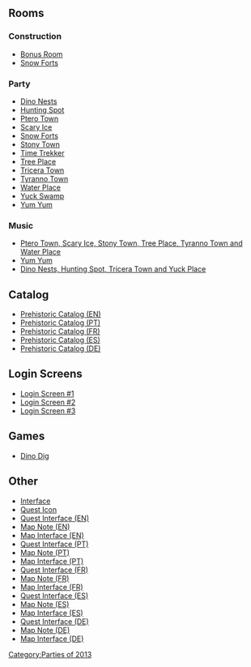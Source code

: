 {{CPW|Prehistoric Party 2013}}

==Rooms==
===Construction===
*[[Media:PrehistoricPartyConstParty1.swf|Bonus Room]]
*[[Media:PrehistoricPartyConstForts.swf|Snow Forts]]

===Party===
*[[Media:PrehistoricPartyParty6.swf|Dino Nests]]
*[[Media:PrehistoricPartyParty10.swf|Hunting Spot]]
*[[Media:PrehistoricPartyParty11.swf|Ptero Town]]
*[[Media:PrehistoricPartyParty12.swf|Scary Ice]]
*[[Media:PrehistoricPartyForts.swf|Snow Forts]]
*[[Media:PrehistoricPartyParty3.swf|Stony Town]]
*[[Media:PrehistoricPartyParty1.swf|Time Trekker]]
*[[Media:PrehistoricPartyParty2.swf|Tree Place]]
*[[Media:PrehistoricPartyParty8.swf|Tricera Town]]
*[[Media:PrehistoricPartyParty9.swf|Tyranno Town]]
*[[Media:PrehistoricPartyParty5.swf|Water Place]]
*[[Media:PrehistoricPartyParty7.swf|Yuck Swamp]]
*[[Media:PrehistoricPartyParty4.swf|Yum Yum]]

===Music===
*[[Media:Music348.swf|Ptero Town, Scary Ice, Stony Town, Tree Place, Tyranno Town and Water Place]]
*[[Media:Music349.swf|Yum Yum]]
*[[Media:Music350.swf|Dino Nests, Hunting Spot, Tricera Town and Yuck Place]]

==Catalog==
*[[Media:ENPrehistoricPartyCatalog.swf|Prehistoric Catalog (EN)]] 
*[[Media:PTPrehistoricPartyCatalog.swf|Prehistoric Catalog (PT)]] 
*[[Media:FRPrehistoricPartyCatalog.swf|Prehistoric Catalog (FR)]] 
*[[Media:ESPrehistoricPartyCatalog.swf|Prehistoric Catalog (ES)]] 
*[[Media:DEPrehistoricPartyCatalog.swf|Prehistoric Catalog (DE)]]

==Login Screens==
*[[Media:SwfPrehistoric-2.swf|Login Screen #1]]
*[[Media:SwfPrehistoric-3.swf|Login Screen #2]]
*[[Media:SwfPrehistoric-4.swf|Login Screen #3]]

==Games==
*[[Media:GamesTreasureHuntDinoDig.swf|Dino Dig]]

==Other==
*[[Media:PrehistoricPartyInterface.swf|Interface]]
*[[Media:PrehistoricPartyIcon.swf|Quest Icon]]
*[[Media:ENQuestInterface.swf|Quest Interface (EN)]]
*[[Media:ENPrehistoricPartyMapNote.swf|Map Note (EN)]]
*[[Media:ENCloseUpsMapInterface-PrehistoricParty.swf|Map Interface (EN)]]
*[[Media:PTQuestInterface.swf|Quest Interface (PT)]]
*[[Media:PTPrehistoricPartyMapNote.swf|Map Note (PT)]]
*[[Media:PTCloseUpsMapInterface-PrehistoricParty.swf|Map Interface (PT)]]
*[[Media:FRQuestInterface.swf|Quest Interface (FR)]]
*[[Media:FRPrehistoricPartyMapNote.swf|Map Note (FR)]]
*[[Media:FRCloseUpsMapInterface-PrehistoricParty.swf|Map Interface (FR)]]
*[[Media:ESQuestInterface.swf|Quest Interface (ES)]]
*[[Media:ESPrehistoricPartyMapNote.swf|Map Note (ES)]]
*[[Media:ESCloseUpsMapInterface-PrehistoricParty.swf|Map Interface (ES)]]
*[[Media:DEQuestInterface.swf|Quest Interface (DE)]]
*[[Media:DEPrehistoricPartyMapNote.swf|Map Note (DE)]]
*[[Media:DECloseUpsMapInterface-PrehistoricParty.swf|Map Interface (DE)]]

{{Parties}}

[[Category:Parties of 2013]]
